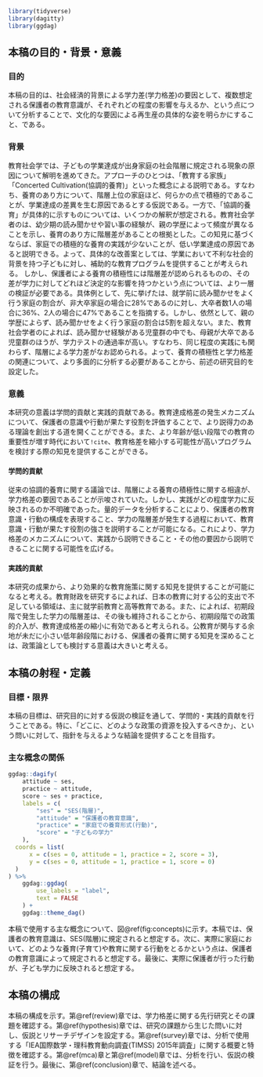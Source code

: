 ```r
library(tidyverse)
library(dagitty)
library(ggdag)
```

## 本稿の目的・背景・意義
### 目的
本稿の目的は、社会経済的背景による学力差(学力格差)の要因として、複数想定される保護者の教育意識が、それぞれどの程度の影響を与えるか、という点について分析することで、文化的な要因による再生産の具体的な姿を明らかにすること、である。

### 背景
教育社会学では、子どもの学業達成が出身家庭の社会階層に規定される現象の原因について解明を進めてきた。アプローチのひとつは、「教育する家族」\citep[198]{fumikoKyoikusurukazokuNokazokumondai2001}「Concerted Cultivation(協調的養育)」\citep[31]{lareauUnequalChildhoodsClass2011}といった概念による説明である。すなわち、養育のあり方について、階層上位の家庭ほど、何らかの点で積極的であることが、学業達成の差異を生む原因であるとする仮説である。一方で、「協調的養育」が具体的に示すものについては、いくつかの解釈が想定される。教育社会学者の\citet{ryojiKyoikuKakusa2019}は、幼少期の読み聞かせや習い事の経験が、親の学歴によって頻度が異なることを示し、養育のあり方に階層差があることの根拠とした。この知見に基づくならば、家庭での積極的な養育の実践が少ないことが、低い学業達成の原因であると説明できる。よって、具体的な改善案としては、学業において不利な社会的背景を持つ子どもに対し、補助的な教育プログラムを提供することが考えられる。
しかし、保護者による養育の積極性には階層差が認められるものの、その差が学力に対してどれほど決定的な影響を持つかという点については、より一層の検証が必要である。具体例として、先に挙げた\citet[94]{ryojiKyoikuKakusa2019}は、就学前に読み聞かせをよく行う家庭の割合が、非大卒家庭の場合に28%であるのに対し、大卒者数1人の場合に36%、2人の場合に47%であることを指摘する。しかし、依然として、親の学歴によらず、読み聞かせをよく行う家庭の割合は5割を超えない。また、教育社会学者の\citet[88-97]{keikiGakuryokukakusakakudainoshakaigakutekikenkyuShochugakuseienotsuisekitekigakuryokuchosakekkagashimesumono2017}によれば、読み聞かせ経験がある児童群の中でも、母親が大卒である児童群のほうが、学力テストの通過率が高い。すなわち、同じ程度の実践にも関わらず、階層による学力差がなお認められる。よって、養育の積極性と学力格差の関連について、より多面的に分析する必要があることから、前述の研究目的を設定した。

### 意義
本研究の意義は学問的貢献と実践的貢献である。教育達成格差の発生メカニズムについて、保護者の意識や行動が果たす役割を評価することで、より説得力のある理論を創出する道を開くことができる。また、より年齢が低い段階での教育の重要性が増す時代において`!cite`、教育格差を縮小する可能性が高いプログラムを検討する際の知見を提供することができる。

#### 学問的貢献
従来の協調的養育に関する議論では、階層による養育の積極性に関する相違が、学力格差の要因であることが示唆されていた。しかし、実践がどの程度学力に反映されるのか不明確であった。量的データを分析することにより、保護者の教育意識・行動の構成を表現すること、学力の階層差が発生する過程において、教育意識・行動が果たす役割の強さを説明することが可能になる。これにより、学力格差のメカニズムについて、実践から説明できること・その他の要因から説明できることに関する可能性を広げる。

#### 実践的貢献
本研究の成果から、より効果的な教育施策に関する知見を提供することが可能になると考える。教育財政を研究する\citet{katsutaKyoikuseisakunokanamekyoinseisakuokangaeruKagiraretayosandetakaikyoikukokaoagerutameni2014}によれば、日本の教育に対する公的支出で不足している領域は、主に就学前教育と高等教育である。また、\citet[61-62]{keikiGakuryokukakusakakudainoshakaigakutekikenkyuShochugakuseienotsuisekitekigakuryokuchosakekkagashimesumono2017}によれば、初期段階で発生した学力の階層差は、その後も維持されることから、初期段階での政策的介入が、教育達成格差の縮小に有効であると考えられる。公教育が関与する余地が未だに小さい低年齢段階における、保護者の養育に関する知見を深めることは、政策論としても検討する意義は大きいと考える。

## 本稿の射程・定義
### 目標・限界
本稿の目標は、研究目的に対する仮説の検証を通して、学問的・実践的貢献を行うことである。特に、「どこに、どのような政策の資源を投入するべきか」、という問いに対して、指針を与えるような結論を提供することを目指す。

### 主な概念の関係
```r
ggdag::dagify(
    attitude ~ ses,
    practice ~ attitude,
    score ~ ses + practice,
    labels = c(
        "ses" = "SES(階層)",
        "attitude" = "保護者の教育意識",
        "practice" = "家庭での養育形式(行動)",
        "score" = "子どもの学力"
    ),
  coords = list(
      x = c(ses = 0, attitude = 1, practice = 2, score = 3),
      y = c(ses = 0, attitude = 1, practice = 1, score = 0)
  )
) %>%
    ggdag::ggdag(
        use_labels = "label",
        text = FALSE
    ) +
    ggdag::theme_dag()
```

本稿で使用する主な概念について、図\@ref(fig:concepts)に示す。本稿では、保護者の教育意識は、SES(階層)に規定されると想定する。次に、実際に家庭において、どのような養育(子育て)や教育に関する行動をとるかという点は、保護者の教育意識によって規定されると想定する。最後に、実際に保護者が行った行動が、子ども学力に反映されると想定する。

## 本稿の構成
本稿の構成を示す。第\@ref(review)章では、学力格差に関する先行研究とその課題を確認する。第\@ref(hypothesis)章では、研究の課題から生じた問いに対し、仮説とリサーチデザインを設定する。第\@ref(survey)章では、分析で使用する「IEA国際数学・理科教育動向調査(TIMSS) 2015年調査」に関する概要と特徴を確認する。第\@ref(mca)章と第\@ref(model)章では、分析を行い、仮説の検証を行う。最後に、第\@ref(conclusion)章で、結論を述べる。
